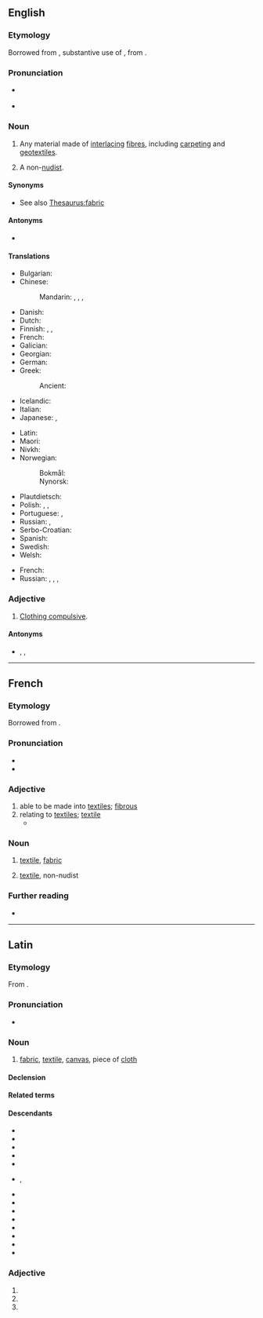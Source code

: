 ==English==
{{wikipedia|dab=textile (disambiguation)|textile}}

===Etymology===
{{root|en|ine-pro|*tetḱ-}}
Borrowed from {{bor|en|la|textile}}, substantive use of {{m|la|textilis||woven}}, from {{m|la|texō||weave}}.

===Pronunciation===
* {{a|UK|US}} {{IPA|en|/ˈtɛks.taɪl/}}
* {{audio|en|en-us-textile.ogg|Audio (US)}}

===Noun===
{{en-noun}}

# {{lb|en|usually|in the plural}} Any material made of [[interlacing]] [[fibre]]s, including [[carpeting]] and [[geotextile]]s.
# {{lb|en|naturism}} A non-[[nudist]].

====Synonyms====
* See also [[Thesaurus:fabric]]

====Antonyms====
* {{sense|naturism}} {{l|en|naturist}}

====Translations====
{{trans-top|cloth produced from fabric}}
* Bulgarian: {{t+|bg|плат|m}}
* Chinese:
*: Mandarin: {{t+|zh|紡織|sc=Hani}}, {{t+|zh|纺织|tr=fǎngzhī|sc=Hani}}, {{t+|zh|紡織品|sc=Hani}}, {{t+|zh|纺织品|tr=fǎngzhīpǐn|sc=Hani}}
* Danish: {{t|da|tekstil|n}}
* Dutch: {{t+|nl|textiel|n}}
* Finnish: {{t+|fi|tekstiili}}, {{t+|fi|kude}}, {{t+|fi|kangas}}
* French: {{t+|fr|textile}}
* Galician: {{t|gl|téxtil|m}}
* Georgian: {{t|ka|ტექსტილი|sc=Geor}}
* German: {{t+|de|Textilie|f}}
* Greek:
*: Ancient: {{t|grc|ὕφασμα|n}}
* Icelandic: {{t|is|textíll|m}}
* Italian: {{t+|it|tessuti|m-p}}
* Japanese: {{t+|ja|織物|tr=おりもの, orimono|sc=Jpan}}, {{t|ja|テクスタイル|tr=tekusutairu|sc=Jpan}}
{{trans-mid}}
* Latin: {{t|la|textilus|m}}
* Maori: {{t|mi|pūeru}}
* Nivkh: {{t|niv|пос}}
* Norwegian:
*: Bokmål: {{t|nb|tekstil}}
*: Nynorsk: {{t|nn|tekstil}}
* Plautdietsch: {{t|pdt|Zeich|n}}
* Polish: {{t+|pl|włókienniczy}}, {{t|pl|materiały włokiennicze|m-p}}, {{t|pl|tekstylia|f-p}}
* Portuguese: {{t+|pt|têxtil|m}}, {{t+|pt|tecido|m}}
* Russian: {{t+|ru|тексти́ль|m}}, {{t+|ru|ткань|f}}
* Serbo-Croatian: {{t+|sh|tekstil|m}}
* Spanish: {{t-needed|es}}
* Swedish: {{t+|sv|textilier|n-p}}
* Welsh: {{t|cy|tecstil|m}}
{{trans-bottom}}

{{trans-top|non-nudist}}
* French: {{t+|fr|textile|m|f}}
* Russian: {{t+|ru|тексти́льщик|m}}, {{t+|ru|тексти́льщица|f}}, {{t+|ru|тексти́льник|m}}, {{t|ru|тексти́льница|f}}
{{trans-bottom}}

===Adjective===
{{en-adj}}

# {{lb|en|naturism}} [[clothing compulsive|Clothing compulsive]].
#: {{ux|en|a '''textile''' beach}}

====Antonyms====
* {{sense|naturism}} {{l|en|clothing optional}}, {{l|en|nude}}, {{l|en|naturist}}

{{c|en|Textiles|Fibers}}

----

==French==

===Etymology===
Borrowed from {{bor|fr|la|textile}}.

===Pronunciation===
* {{fr-IPA}}
* {{audio|fr|Fr-textile.ogg|Audio ("le textile")}}

===Adjective===
{{fr-adj}}

# able to be made into [[#English|textile]]s; [[fibrous]] {{datedef|from 1752}}
# relating to [[#English|textile]]s; [[#English|textile]] {{datedef|from 1864}}
#* {{quote-book|fr|last=Fruit|first=Jean Pierre|title=Vexin normand ou Vexin parisien?: Contribution à l'étude géographique de l'espace rural|publisher=Presse Universitaires de France|year=1974|page=158|text=Les produits viennent surtout naturellement des grandes régions de l'industrie '''textile''' : Mulhouse pour les tissus de coton et la mercerie, le Nord pour les lainages, Troyes pour la bonneterie.|t=The products mainly come naturally from the great regions of the '''textile''' industry: Mulhouse for cotton fabrics and mercerie, the North [of France] for woollens, Troyes for hosiery.}}

===Noun===
{{fr-noun|m}}

# [[#English|textile]], [[fabric]] {{datedef|from 1872}}
# {{lb|fr|naturism}} [[#English|textile]], non-nudist

===Further reading===
* {{R:TLFi}}

{{C|fr|Textiles|Fabrics}}

----

==Latin==

===Etymology===
From {{m|la|textilis||woven}}.

===Pronunciation===
* {{la-IPA}}

===Noun===
{{la-noun|textile<3>}}

# [[fabric]], [[#English|textile]], [[canvas]], piece of [[cloth]]

====Declension====
{{la-ndecl|textile<3>}}

====Related terms====
{{rel4|la|texō|textilis|textor|textōrius|textrīnus|textrīx|textum|textus}}

====Descendants====
{{i|all borrowed}}
{{top2}}
* {{desc|ca|tèxtil}}
* {{desc|da|tekstil}}
* {{desc|nl|textiel}}
* {{desc|en|textile}}
* {{desc|fr|textile}}
* {{desc|de|Textil}}, {{l|de|Textilie}}
* {{desc|lv|tekstils}}
* {{desc|nb|tekstil}}
* {{desc|nn|tekstil}}
* {{desc|pt|têxtil}}
* {{desc|ro|textil}}
* {{desc|ru|текстиль}}
* {{desc|es|textil}}
* {{desc|sv|textil}}
{{bottom}}

===Adjective===
{{la-adj-form|textile}}

# {{inflection of|la|textilis||nom|n|s}}
# {{inflection of|la|textilis||acc|n|s}}
# {{inflection of|la|textilis||voc|n|s}}

{{c|la|Fabrics|Textiles}}